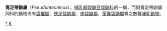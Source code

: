 {{Automatic taxobox
| taxon = Pseudantechinus
| authority = 
| range_map = Fat-tailed False Antechinus area.png
}}

'''寬足帶鼩屬'''（''Pseudantechinus''），[[哺乳綱|哺乳綱]][[袋鼬目|袋鼬目]][[袋鼬科|袋鼬科]]的一屬，而與寬足帶鼩屬同科的動物尚有[[袋獾屬|袋獾屬]]、[[狹足袋鼩屬|狹足袋鼩屬]]、[[侏袋鼬屬|侏袋鼬屬]]、[[革囊袋鼬屬|革囊袋鼬屬]]等之數種[[哺乳動物|哺乳動物]]。

{{Agreodontia}}
{{Taxonbar|from=Q133197}}

[[Category:寬足帶鼩屬|*]]
[[Category:袋鼬科|K]]